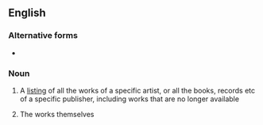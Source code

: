 ==English==

===Alternative forms===
* {{l|en|back catalog}} {{qualifier|US}}

===Noun===
{{en-noun|head=[[back]] [[catalogue]]}}

# A [[listing]] of all the works of a specific artist, or all the books, records etc of a specific publisher, including works that are no longer available
# {{lb|en|informal}} The works themselves